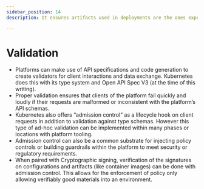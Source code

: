 ```yaml
---
sidebar_position: 14
description: It ensures artifacts used in deployments are the ones expected.

---
```


# Validation

- Platforms can make use of API specifications and code generation to create validators for client interactions and data exchange. Kubernetes does this with its type system and Open API Spec V3 (at the time of this writing).
- Proper validation ensures that clients of the platform fail quickly and loudly if their requests are malformed or inconsistent with the platform’s API schemas.
- Kubernetes also offers “admission control” as a lifecycle hook on client requests in addition to validation against type schemas. However this type of ad-hoc validation can be implemented within many phases or locations with platform tooling.
- Admission control can also be a common substrate for injecting policy controls or building guardrails within the platform to meet security or regulatory requirements.
- When paired with Cryptographic signing, verification of the signatures on  configurations and artifacts (like container images) can be done with admission control. This allows for the enforcement of policy only allowing verifiably good materials into an environment.

